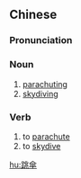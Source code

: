 {{also|跳伞}}
==Chinese==
{{zh-forms|s=跳伞}}

===Pronunciation===
{{zh-pron
|m=tiàosǎn
|cat=n,v
}}

===Noun===
{{zh-noun}}

# [[parachuting]]
# [[skydiving]]

===Verb===
{{zh-verb}}

# to [[parachute]]
# to [[skydive]]

[[hu:跳傘]]